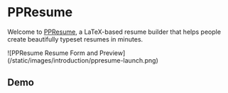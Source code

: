 
# PPResume

Welcome to
[PPResume](https://ppresume.com/?utm_source=ppresume&utm_medium=doc&utm_campaign=introduction),
a LaTeX-based resume builder that helps people create beautifully typeset
resumes in minutes.

<Bleed>
  ![PPResume Resume Form and
  Preview](/static/images/introduction/ppresume-launch.png)
</Bleed>

## Demo

<YouTube youTubeId="mYqSTsCw3KI" />
